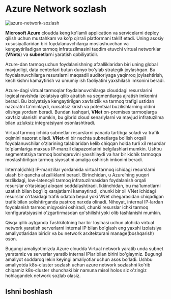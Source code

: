 
# Azure Network sozlash

![azure-network-sozlash](/images/tutorials/cloud/azure-network/banner.png)

**Microsoft Azure** cloudda keng ko'lamli application va servicelarni deploy qilish uchun mustahkam va ko'p qirrali platformani taklif etadi. Uning asosiy xususiyatlaridan biri foydalanuvchilarga moslashuvchan va kengaytiriladigan tarmoq infratuzilmasini taqdim etuvchi virtual networklar (**VNets**) va **subnet**larni yaratish qobiliyatidir.

Azure-dan tarmoq uchun foydalanishning afzalliklaridan biri uning global mavjudligi, data centerlari butun dunyo bo'ylab strategik joylashgan. Bu foydalanuvchilarga resurslarni maqsadli auditoriyaga yaqinroq joylashtirish, kechikishni kamaytirish va umumiy ish faoliyatini yaxshilash imkonini beradi.

Azure-dagi virtual tarmoqlar foydalanuvchilarga clouddagi resurslarini logical ravishda izolatsiya qilib ajratish va segmentlarga ajratish imkonini beradi. Bu izolyatsiya kengaytirilgan xavfsizlik va tarmoq trafigi ustidan nazoratni ta'minlaydi, ruxsatsiz kirish va potentsial buzilishlarning oldini olishga yordam beradi. Bundan tashqari, **VNet** on-premises tarmoqlarga xavfsiz ulanishi mumkin, bu gibrid cloud senariylarni va mavjud infratuzilma bilan uzluksiz integratsiyani osonlashtiradi.

Virtual tarmoq ichida subnetlar resurslarni yanada tartibga soladi va trafik oqimini nazorat qiladi. **VNet**-ni bir nechta subnetlarga bo'lish orqali foydalanuvchilar o'zlarining talablaridan kelib chiqqan holda turli xil resurslar to'plamlariga maxsus IP-manzil diapazonlarini belgilashlari mumkin. Ushbu segmentatsiya tarmoq boshqaruvini yaxshilaydi va har bir kichik tarmoqqa moslashtirilgan tarmoq siyosatini amalga oshirish imkonini beradi.

Internal(ichki) IP-manzillar yordamida virtual tarmoq ichidagi resurslarni ulash bir qancha afzalliklarni beradi. Birinchidan, u Azure’ning yuqori tezlikdagi, low-latencyli tarmoq infratuzilmasidan foydalanish orqali resurslar o‘rtasidagi aloqani soddalashtiradi. Ikkinchidan, bu ma'lumotlarni uzatish bilan bog'liq xarajatlarni kamaytiradi, chunki bir xil VNet ichidagi resurslar o'rtasidagi trafik odatda bepul yoki VNet chegarasidan chiqadigan trafik bilan solishtirganda pastroq narxda olinadi. Nihoyat, internal IP-lardan foydalanish tarmoq miqyosini oshiradi, chunki resurslar ichki tarmoq konfiguratsiyasini o'zgartirmasdan qo'shilishi yoki olib tashlanishi mumkin.

Qisqa qilib aytganda Tashkilotning har bir loyihasi uchun alohida virtual network yaratish serverlarni internal IP bilan bo'glash eng yaxshi izolatsiya amaliyotlaridan biridir va bu network arxitekturani manage(boshqarish) oson.

Bugungi amaliyotimizda Azure cloudda Virtual network yaratib unda subnet yaratamiz va serverlar yaratib internal IPlar bilan birini bo'glaymiz. Bugungi amaliyot soddaroq lekin keyingi amaliyotlar uchun asos bo'ladi. Ushbu amaliyotda k8s-cluster sozlash uchun azure network sozlashni ko'rib chiqamiz k8s-cluster shunchaki bir namuna misol holos siz o'zingiz hohlagandek network sozlab olasiz.


## Ishni boshlash


